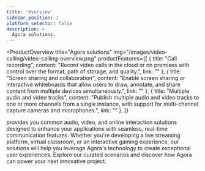```yaml
---
title: 'Overview'
sidebar_position: 1
platform_selector: false
description: >
  Agora solutions.
---
```


<ProductOverview
  title="Agora solutions"
  img="/images/video-calling/video-calling-overview.png"
  productFeatures={[
    {
      title: "Call recording",
      content: "Record video calls in the cloud or on premises with control over the format, path of storage, and quality.",
      link: ""
    },
    {
      title: "Screen sharing and collaboration",
      content: "Enable screen sharing or interactive whiteboards that allow users to draw, annotate, and share content from multiple devices simultaneously.",
      link: ""
    },
    {
      title: "Multiple audio and video tracks",
      content: "Publish multiple audio and video tracks to one or more channels from a single instance, with support for multi-channel capture cameras and microphones.",
      link: ""
    },
  ]}

>

<Vg k="COMPANY" /> provides you common audio, video, and online interaction solutions designed to enhance your applications with seamless, real-time communication features. Whether you're developing a live streaming platform, virtual classroom, or an interactive gaming experience, our solutions will help you leverage Agora's technology to create exceptional user experiences. Explore our curated scenarios and discover how Agora can power your next innovative project.

</ProductOverview>